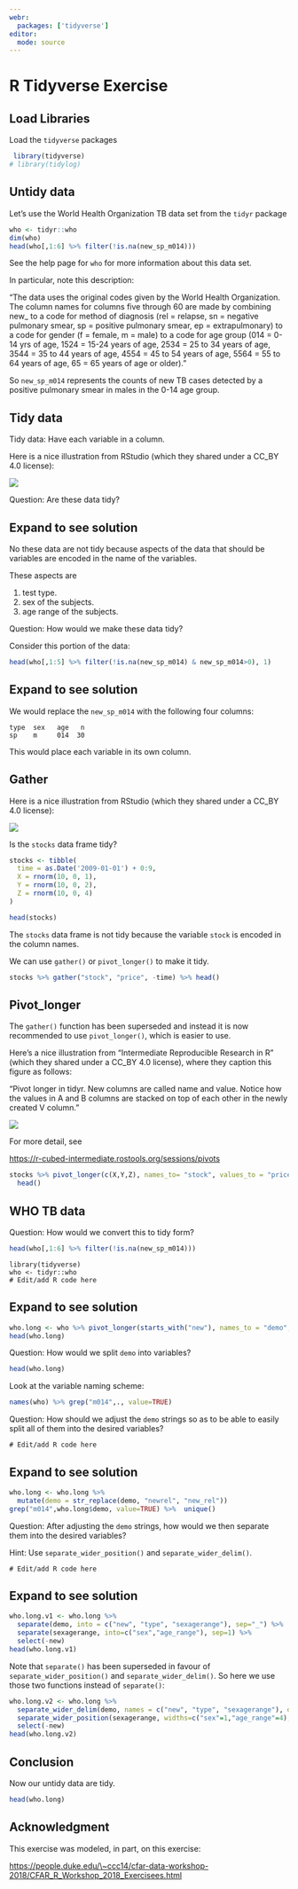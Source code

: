 ```yaml
---
webr:
  packages: ['tidyverse']
editor: 
  mode: source
---  
```


# R Tidyverse Exercise

## Load Libraries

Load the `tidyverse` packages

```r
 library(tidyverse)
# library(tidylog)
```

## Untidy data

Let's use the World Health Organization TB data set from the `tidyr` package

```r
who <- tidyr::who
dim(who)
head(who[,1:6] %>% filter(!is.na(new_sp_m014)))
```

See the help page for `who` for more information about this data set.

In particular, note this description:

"The data uses the original codes given by the World Health Organization. The column names for columns five through 60 are made by combining new\_ to a code for method of diagnosis (rel = relapse, sn = negative pulmonary smear, sp = positive pulmonary smear, ep = extrapulmonary) to a code for gender (f = female, m = male) to a code for age group (014 = 0-14 yrs of age, 1524 = 15-24 years of age, 2534 = 25 to 34 years of age, 3544 = 35 to 44 years of age, 4554 = 45 to 54 years of age, 5564 = 55 to 64 years of age, 65 = 65 years of age or older)."

So `new_sp_m014` represents the counts of new TB cases detected by a positive pulmonary smear in males in the 0-14 age group.

## Tidy data

Tidy data: Have each variable in a column.

Here is a nice illustration from RStudio (which they shared under a CC_BY 4.0 license):

![](img/TidyData_CheatSheetRStudio.png)

Question: Are these data tidy?

::: {.callout-tip collapse="true"}
## Expand to see solution

No these data are not tidy because aspects of the data that should be variables are encoded in the name of the variables.

These aspects are

1.  test type.
2.  sex of the subjects.
3.  age range of the subjects.
:::

Question: How would we make these data tidy?

Consider this portion of the data:

```r
head(who[,1:5] %>% filter(!is.na(new_sp_m014) & new_sp_m014>0), 1)
```

::: {.callout-tip collapse="true"}
## Expand to see solution

We would replace the `new_sp_m014` with the following four columns:

```         
type  sex   age   n
sp    m     014  30
```

This would place each variable in its own column.
:::

## Gather

Here is a nice illustration from RStudio (which they shared under a CC_BY 4.0 license):

![](img/ReshapingData_CheatSheetRStudio.png)

Is the `stocks` data frame tidy?

```r
stocks <- tibble(
  time = as.Date('2009-01-01') + 0:9,
  X = rnorm(10, 0, 1),
  Y = rnorm(10, 0, 2),
  Z = rnorm(10, 0, 4)
)

head(stocks)
```

The `stocks` data frame is not tidy because the variable `stock` is encoded in the column names.

We can use `gather()` or `pivot_longer()` to make it tidy.

```r
stocks %>% gather("stock", "price", -time) %>% head()
```

## Pivot_longer

The `gather()` function has been superseded and instead it is now recommended to use `pivot_longer()`, which is easier to use. 

Here's a nice illustration from "Intermediate Reproducible Research in R" (which they shared under a CC_BY 4.0 license), where they caption this figure as follows:

"Pivot longer in tidyr. New columns are called name and value. Notice how the values in A and B columns are stacked on top of each other in the newly created V column."

![](img/pivot-longer.png)

For more detail, see

<https://r-cubed-intermediate.rostools.org/sessions/pivots>



```r
stocks %>% pivot_longer(c(X,Y,Z), names_to= "stock", values_to = "price") %>% 
  head()
```

## WHO TB data

Question: How would we convert this to tidy form?

```r
head(who[,1:6] %>% filter(!is.na(new_sp_m014)))
```

```webr-r
library(tidyverse)
who <- tidyr::who
# Edit/add R code here
```

::: {.callout-tip collapse="true"}
## Expand to see solution

```r
who.long <- who %>% pivot_longer(starts_with("new"), names_to = "demo", values_to = "n") %>%  filter(!is.na(n))
head(who.long)
```
:::

Question: How would we split `demo` into variables?

```r
head(who.long)
```

Look at the variable naming scheme:

```r
names(who) %>% grep("m014",., value=TRUE)
```

Question: How should we adjust the `demo` strings so as to be able to easily split all of them into the desired variables?

```webr-r
# Edit/add R code here
```

::: {.callout-tip collapse="true"}
## Expand to see solution

```r
who.long <- who.long %>%  
  mutate(demo = str_replace(demo, "newrel", "new_rel"))
grep("m014",who.long$demo, value=TRUE) %>%  unique()
```
:::

Question: After adjusting the `demo` strings, how would we then separate them into the desired variables?

Hint: Use `separate_wider_position()` and `separate_wider_delim()`.

```webr-r
# Edit/add R code here
```

::: {.callout-tip collapse="true"}
## Expand to see solution

```r
who.long.v1 <- who.long %>% 
  separate(demo, into = c("new", "type", "sexagerange"), sep="_") %>% 
  separate(sexagerange, into=c("sex","age_range"), sep=1) %>%
  select(-new)
head(who.long.v1)
```

Note that `separate()` has been superseded in favour of `separate_wider_position()` and `separate_wider_delim()`.  So here we use those two functions instead of `separate()`: 

```r
who.long.v2 <- who.long %>% 
  separate_wider_delim(demo, names = c("new", "type", "sexagerange"), delim="_") %>% 
  separate_wider_position(sexagerange, widths=c("sex"=1,"age_range"=4), too_few="align_start" ) %>%
  select(-new)
head(who.long.v2)
```


:::

## Conclusion

Now our untidy data are tidy.

```r
head(who.long)
```

## Acknowledgment

This exercise was modeled, in part, on this exercise:

<https://people.duke.edu/\~ccc14/cfar-data-workshop-2018/CFAR_R_Workshop_2018_Exercisees.html>

